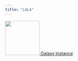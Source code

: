 ---
title: "LALA"
---

[![](https://galaxyproject.org/images/galaxy-logos/galaxy_project_logo_square.png){height=8em} Galaxy instance](https://workflow4metabolomics.usegalaxy.fr/)